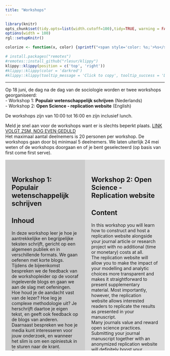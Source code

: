 ```yaml
---
title: "Workshops"
---  
```



  
```r
library(knitr)
opts_chunk$set(tidy.opts=list(width.cutoff=100),tidy=TRUE, warning = FALSE, message = FALSE,comment = "#>", cache=TRUE, class.source=c("test"), class.output=c("test2"), cache.lazy = FALSE)
options(width = 100) 
rgl::setupKnitr()

colorize <- function(x, color) {sprintf("<span style='color: %s;'>%s</span>", color, x) }

```

```r
# install.packages("remotes")
#remotes::install_github("rlesur/klippy")
klippy::klippy(position = c('top', 'right'))
#klippy::klippy(color = 'darkred')
#klippy::klippy(tooltip_message = 'Click to copy', tooltip_success = 'Done')
```


----  

Op 18 juni, de dag na de dag van de sociologie worden er twee workshops georganiseerd:  
- Workshop 1: **Populair wetenschappelijk schrijven** (Nederlands)  
- Workshop 2: **Open Science - replication website**  (English)

De workshops zijn van 10:00 tot 16:00 en zijn inclusief lunch. 

Meld je snel aan voor de workshops want er is slechts beperkt plaats. [LINK VOLGT ZSM, NOG EVEN GEDULD]()  
Het maximaal aantal deelnemers is 20 personen per workshop. De workshops gaan door bij minimaal 5 deelnemers. We laten uiterlijk 24 mei weten of de workshops doorgaan en of je bent geselecteerd (op basis van first come first serve). 

<div style="background-color: #CCCCCC; width: 50%; height: 600px; float:left; margin: auto; padding: 20px; box-sizing: border-box; overflow-y: auto;"> 


# **Workshop 1**: Populair wetenschappelijk schrijven

## Inhoud
In deze workshop leer je hoe je aantrekkelijke en begrijpelijke teksten schrijft, gericht op een algemeen publiek en in verschillende formats. We gaan oefenen met korte blogs.  
Tijdens de bijeenkomst bespreken we de feedback van de workshopleider op de vooraf ingeleverde blogs en gaan we aan de slag met oefeningen. Hoe houd je de aandacht vast van de lezer? Hoe leg je complexe methodologie uit? Je herschrijft daartoe je eigen tekst, en geeft ook feedback op de blogs van anderen. 
Daarnaast bespreken we hoe je media kunt interesseren voor jouw onderzoek, en wanneer het slim is om een opiniestuk in te sturen naar de krant. Daarvoor gaan we onder meer oefenen met het schrijven van korte (email-)pitches.

## Voorbereiding  
- Schrijf een blog voor LinkedIn van max. 300 woorden over een sociologisch onderwerp naar keuze (dat mag je eigen onderzoek zijn)  
- Mail deze voor 7 juni naar [Stan van Pelt](mailto:stan@stanvanpelt.nl)


## Workshopleider:

<div style= "float: left; margin-right: 7px">

```r
knitr::include_graphics("Stan-van-Pelt_0.jpg")
``` 

</div>

[Stan van Pelt](https://stanvanpelt.nl) is zelfstandig wetenschapsjournalist en schrijfdocent. Hij promoveerde in de neurowetenschappen en schrijft voor media als de Volkskrant en universiteitsbladen. In 2019 won de VWN publicatieprijs voor het beste wetenschapsjournalistieke artikel van dat jaar. Stan geeft schrijfonderwijs aan bètastudenten en is gastdocent bij onder meer de cursus Wetenschapsjournalistiek (SCW).

</div>


  
<div style="background-color: #DCDCDC; width: 50%; height: 600px; float:left; margin: auto; padding: 20px; box-sizing: border-box; overflow-y: auto;"> 


# **Workshop 2**: Open Science - Replication website

## Content
In this workshop you will learn how to construct and host a replication website alongside your journal article or research project with no additional (time or monetary) costs at all.  
The replication website will allow you to make the impact of your modelling and analytic choices more transparent and makes it straightforward to present supplementary material. Most importantly, however, the replication website allows interested readers to replicate the results as presented in your manuscript.  
Many journals value and reward open science practices. Submitting your journal manuscript together with an anonymized replication website will definitely boost your changes to get accepted for publication.
In this workshop we will use R, RStudio, Rmarkdown, Git

## Examples  

- [Franken, R., Bekhuis, H., and Tolsma, J. (2023). Kudos make you run! How runners influence each other on the online social network Strava. *Social Networks*, 72, 151-164](https://www.sciencedirect.com/science/article/pii/S0378873322000909#da0005)  
- 
[Tolsma, J., & Spierings, N. (2024). Twitter and divides in the Dutch parliament: social and political segregation in the following, @-mentions and retweets networks. Information, Communication & Society, 1–20.]( https://doi.org/10.1080/1369118X.2024.2305159) and the [replication website](https://jochemtolsma.github.io/Twitter/)


## Preperation   
- Some prior knowledge of R is recommended but not outright necessary. 
- Install the latest versions of [R](https://cloud.r-project.org/), [RStudio](https://posit.co/download/rstudio-desktop/), [Git](https://git-scm.com/downloads), [GitHub Desktop](https://desktop.github.com/)  
- Register an account at [GitHub](https://github.com/signup?source=login)
- Please email us if you encounter any problems: [Jochem Tolsma](mailto:jochem.tolsma@ru.nl).  
- Please **also email us if you were successful** in installing everything before to the 8th of June [Jochem Tolsma](mailto:jochem.tolsma@ru.nl)


## Workshopleaders:

<div style= "float: left; margin-right: 7px">

```r
knitr::include_graphics("RF.jpeg")
``` 

</div>

[Rob Franken](https://robfranken.net/) Rob's research primarily revolves around exploring the causes of social networks, perceptions within social networks, and social influences driving health-related behaviors and opinion dynamics. He combines traditional survey methods, (online) experiments, big data and social network analyses.
<br>
<br>
<br>

<div style= "float: left; margin-right: 7px">

```r
knitr::include_graphics("jt.jpeg")
``` 

</div>

[Jochem Tolsma](https://www.jochemtolsma.nl) Jochem is professor of Social Divisions between Groups in the Department of Sociology at the University of Groningen and associate professor in the Sociology Department of Radboud University Nijmegen. In his research he focuses on social divisions between groups; the interplay of segregation, inequality and polarization.   

</div>

</div>



<br>
<br>

---  




